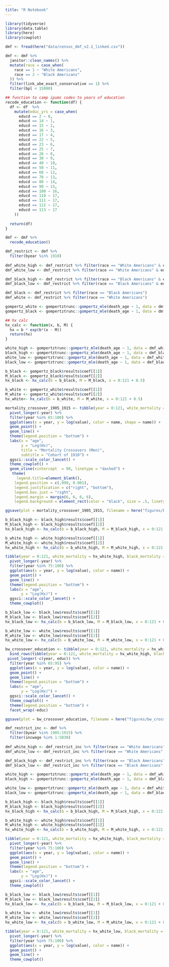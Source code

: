 ```yaml
---
title: "R Notebook"
---
```


```r
library(tidyverse)
library(data.table)
library(here)
library(cowplot)
```


```r
dmf <- fread(here("data/censoc_dmf_v2.1_linked.csv"))
```


```r
dmf <- dmf %>% 
  janitor::clean_names() %>% 
  mutate(race = case_when(
    race == 1 ~ "White Americans",
    race == 2 ~ "Black Americans"
  )) %>% 
  filter(link_abe_exact_conservative == 1) %>% 
  filter(bpl < 15000)

## function to camp ipums codes to years of education 
recode_education <- function(df) {
  df <- df  %>%
    mutate(educ_yrs = case_when(
      educd == 2 ~ 0,
      educd == 14 ~ 1,
      educd == 15 ~ 2,
      educd == 16 ~ 3,
      educd == 17 ~ 4,
      educd == 22 ~ 5,
      educd == 23 ~ 6,
      educd == 25 ~ 7,
      educd == 26 ~ 8,
      educd == 30 ~ 9,
      educd == 40 ~ 10,
      educd == 50 ~ 11,
      educd == 60 ~ 12,
      educd == 70 ~ 13,
      educd == 80 ~ 14,
      educd == 90 ~ 15,
      educd == 100 ~ 16,
      educd == 110 ~ 17,
      educd == 111 ~ 17,
      educd == 112 ~ 17,
      educd == 113 ~ 17
    ))
  
  return(df)
}

dmf <- dmf %>% 
  recode_education()
```


```r
dmf_restrict <- dmf %>% 
  filter(byear %in% 1910)
  
dmf_white_high <- dmf_restrict %>% filter(race == "White Americans" & educ_yrs >= 10)
dmf_white_low <- dmf_restrict %>% filter(race == "White Americans" & educ_yrs  < 10)

dmf_black_high <- dmf_restrict %>% filter(race == "Black Americans" & educ_yrs >= 6)
dmf_black_low <- dmf_restrict %>% filter(race == "Black Americans" & educ_yrs < 6)

dmf_black <- dmf_restrict %>% filter(race == "Black Americans")
dmf_white <- dmf_restrict %>% filter(race == "White Americans")
```


```r
gompertz_white <- gompertztrunc::gompertz_mle(death_age ~ 1, data = dmf_white, weight = weight) 
gompertz_black <- gompertztrunc::gompertz_mle(death_age ~ 1, data = dmf_black, weight = weight)
```


```r
## hx calc
hx_calc <- function(x, b, M) {
  hx = b * exp(b*(x - M))
  return(hx)
}

white_high <- gompertztrunc::gompertz_mle(death_age ~ 1, data = dmf_white_high, weight = weight) 
black_high <- gompertztrunc::gompertz_mle(death_age ~ 1, data = dmf_black_high, weight = weight)
white_low <- gompertztrunc::gompertz_mle(death_age ~ 1, data = dmf_white_low, weight = weight)
black_low <- gompertztrunc::gompertz_mle(death_age ~ 1, data = dmf_black_low, weight = weight)
```

```r
b_black <- gompertz_black$results$coef[[1]]
M_black <- gompertz_black$results$coef[[2]]
hx_black <- hx_calc(b = b_black, M = M_black, x = 0:121 + 0.5)

b_white <- gompertz_white$results$coef[[1]]
M_white <- gompertz_white$results$coef[[2]]
hx_white<- hx_calc(b = b_white, M = M_white, x = 0:121 + 0.5)

mortality_crossover_1905_1915 <- tibble(year = 0:121, white_mortality = hx_white, black_mortality = hx_black) %>% 
  pivot_longer(-year) %>% 
  filter(year %in% 65:100) %>% 
  ggplot(aes(x = year, y = log(value), color = name, shape = name)) + 
  geom_point() + 
  geom_line() + 
  theme(legend.position = "bottom") + 
  labs(x = "age",
       y = "Log(Hx)",
       title = "Mortality Crossovers (Men)",
       subtitle = "Cohort of 1910") +
  ggsci::scale_color_lancet() + 
  theme_cowplot() + 
  geom_vline(xintercept  = 90, linetype = "dashed") + 
   theme(
     legend.title=element_blank(),
    legend.position = c(.999, 0.001),
    legend.justification = c("right", "bottom"),
    legend.box.just = "right",
    legend.margin = margin(6, 6, 6, 6),
    legend.background = element_rect(color = "black", size = .5, linetype = "solid"))

ggsave(plot = mortality_crossover_1905_1915, filename = here("figures/bw_crossover_1910.png"), width = 7, height = 5)
```

```r
b_black_high <- black_high$results$coef[[1]]
M_black_high <- black_high$results$coef[[2]]
hx_black_high <- hx_calc(b = b_black_high, M = M_black_high, x = 0:121 + 0.5)

b_white_high <- white_high$results$coef[[1]]
M_white_high <- white_high$results$coef[[2]]
hx_white_high <- hx_calc(b = b_white_high, M = M_white_high, x = 0:121 + 0.5)

tibble(year = 0:121, white_mortality = hx_white_high, black_mortality = hx_black_high) %>% 
  pivot_longer(-year) %>% 
  filter(year %in% 75:100) %>% 
  ggplot(aes(x = year, y = log(value), color = name)) + 
  geom_point() + 
  geom_line() + 
  theme(legend.position = "bottom") + 
  labs(x = "age",
       y = "Log(Hx)") + 
  ggsci::scale_color_lancet() + 
  theme_cowplot() 

b_black_low <- black_low$results$coef[[1]]
M_black_low <- black_low$results$coef[[2]]
hx_black_low <- hx_calc(b = b_black_low, M = M_black_low, x = 0:121 + 0.5)

b_white_low <- white_low$results$coef[[1]]
M_white_low <- white_low$results$coef[[2]]
hx_white_low <- hx_calc(b = b_white_low, M = M_white_low, x = 0:121 + 0.5)

bw_crossover_education <- tibble(year = 0:121, white_mortality = hx_white_low, black_mortality = hx_black_low, educ = "No HS") %>% 
  bind_rows(tibble(year = 0:121, white_mortality = hx_white_high, black_mortality = hx_black_high, educ = "HS")) %>% 
 pivot_longer(-c(year, educ)) %>% 
  filter(year %in% 65:95) %>% 
  ggplot(aes(x = year, y = log(value), color = name)) + 
  geom_point() + 
  geom_line() + 
  theme(legend.position = "bottom") + 
  labs(x = "age",
       y = "Log(Hx)") + 
  ggsci::scale_color_lancet() + 
  theme_cowplot() + 
  theme(legend.position = "bottom") + 
  facet_wrap(~educ)

ggsave(plot = bw_crossover_education, filename = here("figures/bw_crossover_1910_educ.png"), width = 12, height = 5)
```


```r
dmf_restrict_inc <- dmf %>% 
  filter(byear %in% 1905:1915) %>% 
  filter(incwage %in% 1:5030)
  
dmf_white_high <- dmf_restrict_inc %>% filter(race == "White Americans" & incwage >= 470)
dmf_white_low <- dmf_restrict_inc %>% filter(race == "White Americans" & incwage < 470)

dmf_black_high <- dmf_restrict_inc %>% filter(race == "Black Americans" & incwage >= 470)
dmf_black_low <- dmf_restrict_inc %>% filter(race == "Black Americans" & incwage < 470)
```

```r
white_high <- gompertztrunc::gompertz_mle(death_age ~ 1, data = dmf_white_high) 
black_high <- gompertztrunc::gompertz_mle(death_age ~ 1, data = dmf_black_high)

white_low <- gompertztrunc::gompertz_mle(death_age ~ 1, data = dmf_white_low)
black_low <- gompertztrunc::gompertz_mle(death_age ~ 1, data = dmf_black_low)

b_black_high <- black_high$results$coef[[1]]
M_black_high <- black_high$results$coef[[2]]
hx_black_high <- hx_calc(b = b_black_high, M = M_black_high, x = 0:121 + 0.5)

b_white_high <- white_high$results$coef[[1]]
M_white_high <- white_high$results$coef[[2]]
hx_white_high <- hx_calc(b = b_white_high, M = M_white_high, x = 0:121 + 0.5)

tibble(year = 0:121, white_mortality = hx_white_high, black_mortality = hx_black_high) %>% 
  pivot_longer(-year) %>% 
  filter(year %in% 75:100) %>% 
  ggplot(aes(x = year, y = log(value), color = name)) + 
  geom_point() + 
  geom_line() + 
  theme(legend.position = "bottom") + 
  labs(x = "age",
       y = "Log(Hx)") + 
  ggsci::scale_color_lancet() + 
  theme_cowplot() 

b_black_low <- black_low$results$coef[[1]]
M_black_low <- black_low$results$coef[[2]]
hx_black_low <- hx_calc(b = b_black_low, M = M_black_low, x = 0:121 + 0.5)

b_white_low <- white_low$results$coef[[1]]
M_white_low <- white_low$results$coef[[2]]
hx_white_low <- hx_calc(b = b_white_low, M = M_white_low, x = 0:121 + 0.5)

tibble(year = 0:121, white_mortality = hx_white_low, black_mortality = hx_black_low) %>% 
  pivot_longer(-year) %>% 
  filter(year %in% 75:100) %>% 
  ggplot(aes(x = year, y = log(value), color = name)) + 
  geom_point() + 
  geom_line() + 
  theme_cowplot() 
```

